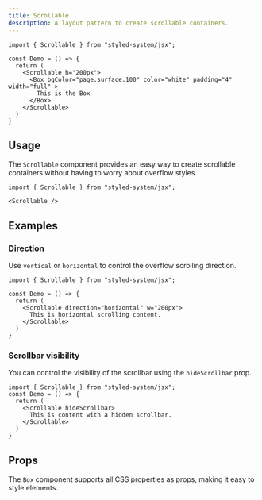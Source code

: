 ```yaml
---
title: Scrollable
description: A layout pattern to create scrollable containers.
---
```



```tsx
import { Scrollable } from "styled-system/jsx";

const Demo = () => {
  return (
    <Scrollable h="200px">
      <Box bgColor="page.surface.100" color="white" padding="4"  width="full" >
        This is the Box
      </Box>
    </Scrollable>
  )
}
```

## Usage

The `Scrollable` component provides an easy way to create scrollable containers without having to worry about overflow styles.

```tsx
import { Scrollable } from "styled-system/jsx";
```

```tsx
<Scrollable />
```

## Examples

### Direction

Use `vertical` or `horizontal` to control the overflow scrolling direction.

```tsx
import { Scrollable } from "styled-system/jsx";

const Demo = () => {
  return (
    <Scrollable direction="horizontal" w="200px">
      This is horizontal scrolling content.
    </Scrollable>
  )
}
```

### Scrollbar visibility

You can control the visibility of the scrollbar using the `hideScrollbar` prop.

```tsx
import { Scrollable } from "styled-system/jsx";
const Demo = () => {
  return (
    <Scrollable hideScrollbar>
      This is content with a hidden scrollbar.
    </Scrollable>
  )
}
```

## Props

The `Box` component supports all CSS properties as props, making it easy to
style elements.